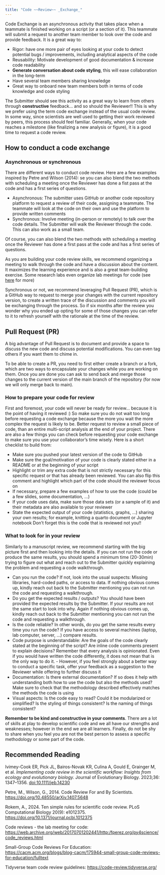 ```yaml
---
title: "Code ~~Review~~ _Exchange_"
---
```


Code Exchange is an asynchronous activity that takes place when a teammate is finished working on a script (or a section of it). This teammate will submit a request to another team member to look over the code and provide feedback. It is a great way to:

- Rigor: have one more pair of eyes looking at your code to detect potential bugs / improvements, including analytical aspects of the code 
- Reusability: Motivate development of good documentation & increase code readability
- **Generate conversation about code styling**, this will ease collaboration in the long-term
- Have several team members sharing knowledge
- Great way to onboard new team members both in terms of code knowledge and code styling

The Submitter should see this activity as a great way to learn from others through **constructive** feedback... and so should the Reviewer!! This is why we prefer using the term code exchange instead of the usual code review. In some way, since scientists are well used to getting their work reviewed by peers, this process should feel familiar. Generally, when your code reaches a milestone (like finalizing a new analysis or figure), it is a good time to request a code review.

## How to conduct a code exchange

### Asynchronous or synchronous

There are different ways to conduct code review. Here are a few examples inspired by Petre and Wilson (2014):
se you can also blend the two methods with scheduling a meeting once the Reviewer has done a fist pass at the code and has a first series of questions.

- Asynchronous: The submitter uses GitHub or another code repository platform to request a review of their code, assigning a teammate. The teammate will look at the code on their own and use the platform to provide written comments
- Synchronous: Involve meeting (in-person or remotely) to talk over the code details. The Submitter will walk the Reviewer through the code. This can also work as a small team.

Of course, you can also blend the two methods with scheduling a meeting once the Reviewer has done a first pass at the code and has a first series of questions.

As you are building your code review skills, we recommend organizing a meeting to walk through the code and have a discussion about the content. It maximizes the learning experience and is also a great team-building exercise. Some research labs even organize lab meetings for code (see [here](https://web.archive.org/web/20170701202441/http:/fperez.org/py4science/code_reviews.html) for more)

Synchronous or not, we recommend leveraging Pull Request (PR), which is a GitHub way to request to merge your changes with the current repository version, to create a written trace of the discussion and comments you will be exchanging through the process. So if six months after the review you wonder why you ended up opting for some of those changes you can refer to it to refresh yourself with the rationale at the time of the review.

## Pull Request (PR)

A big advantage of Pull Request is to document and provide a space to discuss the new code and discuss potential modifications. You can even tag others if you want them to chime in.

To be able to create a PR, you need to first either create a branch or a fork, which are two ways to encapsulate your changes while you are working on them. Once you are done you can ask to send back and merge those changes to the current version of the main branch of the repository (for now we will only merge back to main).

### How to prepare your code for review

First and foremost, your code will never be ready for review... because it is the point of having it reviewed :)  So make sure you do not wait too long before requesting a code exchange because the more you wait the more complex the request is likely to be. Better request to review a small piece of code, than an entire multi-script analysis at the end of your project. There are also a few things you can check before requesting your code exchange to make sure you use your collaborator’s time wisely. Here is a short checklist to build from:

- Make sure you pushed your latest version of the code to GitHub
- Make sure the goal/motivation of your code is clearly stated either in a README or at the beginning of your script
- Highlight or trim any extra code that is not strictly necessary for this specific request or that has already been reviewed. You can also flip this comment and highlight which part of the code should the reviewer focus on
- If necessary, prepare a few examples of how to use the code (could be a few slides, some documentation, …)
- If your code uses data, make sure those data sets (or a sample of it) and their metadata are also available to your reviewer 
- State the expected output of your code (statistics, graphs, …) sharing your own results; for example, knitting a quarto document or Jupyter notebook
Don’t forget this is the code that is reviewed not you!!


### What to look for in your review

Similarly to a manuscript review, we recommend starting with the big picture first and then looking into the details. If you can not run the code or produce the same results, you should spend a minimum time (20-30min) trying to figure out what and reach out to the Submitter quickly explaining the problem and requesting a code walkthrough.

- Can you run the code? If not, look into the usual suspects: Missing libraries, hard-coded paths, or access to data. If nothing obvious comes up, kindly reach out back to the Submitter mentioning you can not run the code and requesting a walkthrough. 
- Do you get the expected results / outputs? You should have been provided the expected results by the Submitter. If your results are not the same start to look into why. Again if nothing obvious comes up, kindly reach out back to the Submitter mentioning you can not run the code and requesting a walkthrough. 
- Is the code reliable? In other words, do you get the same results every time you run the code? If you have access to several machines (laptop, lab computer, server, …) compare results.
- Code purpose is understandable: Are the goals of the code clearly stated at the beginning of the script? Are inline code comments present to explain decisions? Remember that every analysis is opinionated. Even if you would have written the code differently, it does not mean that is the only way to do it. - However, if you feel strongly about a better way to conduct a specific task, offer your feedback as a suggestion to the Reviewer while offering to further discuss it
- Documentation: Is there external documentation? If so does it help with understanding both how to use the code but also the methods used? Make sure to check that the methodology described effectively matches  the methods the code is using
- Visual aspects: Is the code easy to read? Could it be modularized or simplified? Is the styling of things consistent? Is the naming of things consistent?

**Remember to be kind and constructive in your comments**. There are a lot of skills at play to develop scientific code and we all have our strengths and weaknesses; however in the end we are all learners. Finally, do not be shy to share when you feel you are not the best person to assess a specific methodology or some part of the code.



## Recommended Reading

Ivimey-Cook ER, Pick JL, Bairos-Novak KR, Culina A, Gould E, Grainger M, et al. _Implementing code review in the scientific workflow: Insights from ecology and evolutionary biology._ Journal of Evolutionary Biology. 2023;36: 1347–1356. [doi:10.1111/jeb.14230](https://doi.org/10.1111/jeb.14230)

Petre, M., Wilson, G., 2014. Code Review For and By Scientists. <https://doi.org/10.48550/arXiv.1407.5648>

Rokem, A., 2024. Ten simple rules for scientific code review. PLoS Computational Biology 20(9): e1012375. <https://doi.org/10.1371/journal.pcbi.1012375>

Code reviews - the lab meeting for code: <https://web.archive.org/web/20170701202441/http:/fperez.org/py4science/code_reviews.html>

Small-Group Code Reviews For Education: <https://cacm.acm.org/blogs/blog-cacm/175944-small-group-code-reviews-for-education/fulltext>

Tidyverse team code review guidelines: <https://code-review.tidyverse.org/>


